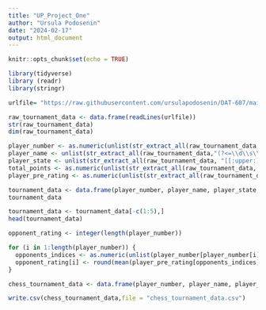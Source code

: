 ```yaml
---
title: "UP_Project_One"
author: "Ursula Podosenin"
date: "2024-02-17"
output: html_document
---
```


```r
knitr::opts_chunk$set(echo = TRUE)
```

```r

library(tidyverse)
library (readr)
library(stringr)
```

```r

urlfile= "https://raw.githubusercontent.com/ursulapodosenin/DAT-607/main/tournament_info.txt"

raw_tournament_data <- data.frame(readLines(urlfile))
str(raw_tournament_data)
dim(raw_tournament_data)
```

```r

player_number <- as.numeric(unlist(str_extract_all(raw_tournament_data,"(?<=\\s{3,4})\\d{1,2}(?=\\s)")))
player_name <- unlist(str_extract_all(raw_tournament_data,"(?<=\\d\\s\\|\\s)([A-z, -]*\\s){1,}[[:alpha:]]*(?=\\s*\\|)"))
player_state <- unlist(str_extract_all(raw_tournament_data, "[[:upper:]]{2}(?=\\s\\|)"))
total_points <- as.numeric(unlist(str_extract_all(raw_tournament_data, "(?<=\\|)\\d\\.\\d")))
player_pre_rating <- as.numeric(unlist(str_extract_all(raw_tournament_data, "(?<=R:\\s{1,2})(\\d{3,4}(?=\\s))|(\\d{3,4}(?=P\\d{1,2}\\s*-))")))
```

```r

tournament_data <- data.frame(player_number, player_name, player_state, total_points, player_pre_rating)
tournament_data

tournament_data <- tournament_data[-c(1:5),]
head(tournament_data)
```
```r

opponent_rating <- integer(length(player_number)) 

for (i in 1:length(player_number)) {
  opponents_indices <- as.numeric(unlist(player_number[player_number[i]]))
  opponent_rating[i] <- round(mean(player_pre_rating[opponents_indices]), digits = 0)
}

chess_tournament_data <- data.frame(player_number, player_name, player_state, total_points, player_pre_rating)
```

```r

write.csv(chess_tournament_data,file = "chess_tournament_data.csv")
```
